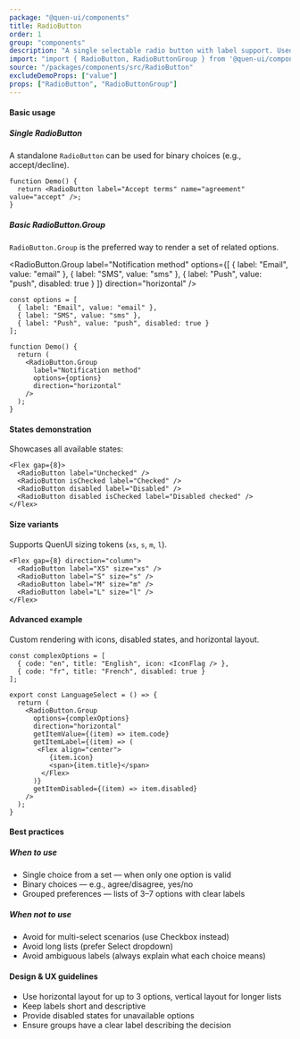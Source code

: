 ```yaml
---
package: "@quen-ui/components"
title: RadioButton
order: 1
group: "components"
description: "A single selectable radio button with label support. Used for exclusive selection in forms and interfaces."
import: "import { RadioButton, RadioButtonGroup } from '@quen-ui/components';"
source: "/packages/components/src/RadioButton"
excludeDemoProps: ["value"]
props: ["RadioButton", "RadioButtonGroup"]
---
```



#### Basic usage

##### Single RadioButton

A standalone `RadioButton` can be used for binary choices (e.g., accept/decline).

<RadioButton label="Accept terms" name="agreement" value="accept" />

```tsx
function Demo() {
  return <RadioButton label="Accept terms" name="agreement" value="accept" />;
}
```

##### Basic RadioButton.Group

`RadioButton.Group` is the preferred way to render a set of related options.

<RadioButton.Group
  label="Notification method"
  options={[
    { label: "Email", value: "email" },
    { label: "SMS", value: "sms" },
    { label: "Push", value: "push", disabled: true }
  ]}
  direction="horizontal"
/>

```tsx
const options = [
  { label: "Email", value: "email" },
  { label: "SMS", value: "sms" },
  { label: "Push", value: "push", disabled: true }
];

function Demo() {
  return (
    <RadioButton.Group
      label="Notification method"
      options={options}
      direction="horizontal"
    />
  );
}
```

#### States demonstration

Showcases all available states:

<Flex gap={8}>
  <RadioButton label="Unchecked" />
  <RadioButton isChecked label="Checked" />
  <RadioButton disabled label="Disabled" />
  <RadioButton disabled isChecked label="Disabled checked" />
</Flex>

```tsx
<Flex gap={8}>
  <RadioButton label="Unchecked" />
  <RadioButton isChecked label="Checked" />
  <RadioButton disabled label="Disabled" />
  <RadioButton disabled isChecked label="Disabled checked" />
</Flex>
```

#### Size variants

Supports QuenUI sizing tokens (`xs`, `s`, `m`, `l`).

<Flex gap={8} direction="column">
  <RadioButton label="XS" size="xs" />
  <RadioButton label="S" size="s" />
  <RadioButton label="M" size="m" />
  <RadioButton label="L" size="l" />
</Flex>

```tsx
<Flex gap={8} direction="column">
  <RadioButton label="XS" size="xs" />
  <RadioButton label="S" size="s" />
  <RadioButton label="M" size="m" />
  <RadioButton label="L" size="l" />
</Flex>
```


#### Advanced example

Custom rendering with icons, disabled states, and horizontal layout.

<LanguageSelect />

```tsx
const complexOptions = [
  { code: "en", title: "English", icon: <IconFlag /> },
  { code: "fr", title: "French", disabled: true }
];

export const LanguageSelect = () => {
  return (
    <RadioButton.Group
      options={complexOptions}
      direction="horizontal"
      getItemValue={(item) => item.code}
      getItemLabel={(item) => (
       <Flex align="center">
          {item.icon}
          <span>{item.title}</span>
        </Flex>
      )}
      getItemDisabled={(item) => item.disabled}
    />
  );
}
```

#### Best practices

##### When to use

  - Single choice from a set — when only one option is valid
  - Binary choices — e.g., agree/disagree, yes/no
  - Grouped preferences — lists of 3–7 options with clear labels

##### When not to use

  - Avoid for multi-select scenarios (use Checkbox instead)
  - Avoid long lists (prefer Select dropdown)
  - Avoid ambiguous labels (always explain what each choice means)

#### Design & UX guidelines

  - Use horizontal layout for up to 3 options, vertical layout for longer lists
  - Keep labels short and descriptive
  - Provide disabled states for unavailable options
  - Ensure groups have a clear label describing the decision
